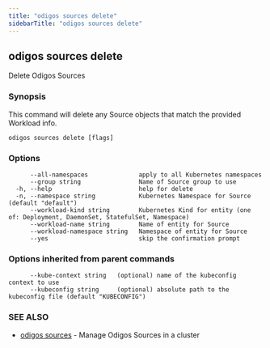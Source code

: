 ```yaml
---
title: "odigos sources delete"
sidebarTitle: "odigos sources delete"
---
```

## odigos sources delete

Delete Odigos Sources

### Synopsis

This command will delete any Source objects that match the provided Workload info.

```
odigos sources delete [flags]
```

### Options

```
      --all-namespaces              apply to all Kubernetes namespaces
      --group string                Name of Source group to use
  -h, --help                        help for delete
  -n, --namespace string            Kubernetes Namespace for Source (default "default")
      --workload-kind string        Kubernetes Kind for entity (one of: Deployment, DaemonSet, StatefulSet, Namespace)
      --workload-name string        Name of entity for Source
      --workload-namespace string   Namespace of entity for Source
      --yes                         skip the confirmation prompt
```

### Options inherited from parent commands

```
      --kube-context string   (optional) name of the kubeconfig context to use
      --kubeconfig string     (optional) absolute path to the kubeconfig file (default "KUBECONFIG")
```

### SEE ALSO

* [odigos sources](/cli/odigos_sources)	 - Manage Odigos Sources in a cluster